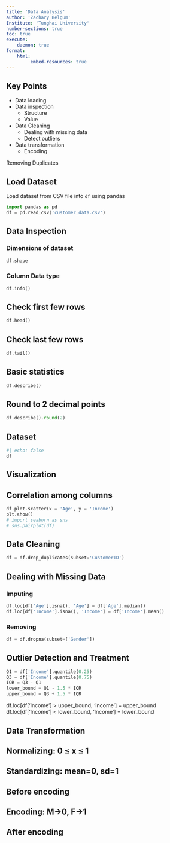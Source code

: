 ```yaml
---
title: 'Data Analysis'
author: 'Zachary Belgum'
Institute: 'Tunghai University' 
number-sections: true
toc: true
execute:
    daemon: true
format: 
    html:
         embed-resources: true
---
```


## Key Points

- Data loading
- Data inspection
    - Structure
    - Value
- Data Cleaning
    - Dealing with missing data
    - Detect outliers
- Data transformation
    - Encoding

Removing Duplicates

## Load Dataset

Load dataset from CSV file into `df` using pandas
```python
import pandas as pd
df = pd.read_csv('customer_data.csv')
```

## Data Inspection

### Dimensions of dataset

```python
df.shape
```

### Column Data type

```python
df.info()
```

## Check first few rows

```python
df.head()
```

## Check last few rows

```python
df.tail()
```

## Basic statistics

```python
df.describe()
```

## Round to 2 decimal points

```python
df.describe().round(2)
```
## Dataset

```python
#| echo: false
df
```

## Visualization
## Correlation among columns

```python
df.plot.scatter(x = 'Age', y = 'Income')
plt.show()
# import seaborn as sns
# sns.pairplot(df)
```

## Data Cleaning

```python
df = df.drop_duplicates(subset='CustomerID')
```
## Dealing with Missing Data

### Imputing

```python
df.loc[df['Age'].isna(), 'Age'] = df['Age'].median()
df.loc[df['Income'].isna(), 'Income'] = df['Income'].mean()
```

### Removing


```python
df = df.dropna(subset=['Gender'])
```


## Outlier Detection and Treatment

```python
Q1 = df['Income'].quantile(0.25)
Q3 = df['Income'].quantile(0.75)
IQR = Q3 - Q1
lower_bound = Q1 - 1.5 * IQR
upper_bound = Q3 + 1.5 * IQR
```


df.loc[df['Income'] > upper_bound, 'Income'] = upper_bound
df.loc[df['Income'] < lower_bound, 'Income'] = lower_bound

## Data Transformation
## Normalizing: 0 ≤ x ≤ 1
## Standardizing: mean=0, sd=1
## Before encoding
## Encoding: M->0, F->1
## After encoding
